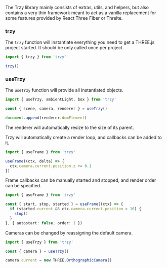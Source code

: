 

<Meta title='Core' />

The Trzy library mainly consists of extras, utils, and helpers, but also contains 
a very thin framework meant to act as a vanilla replacement for some features provided
by React Three Fiber or Threlte.

### trzy

The `trzy` function will instantiate everything you need to get a THREE.js project started.
It should be only called once per project.

```ts
import { trzy } from 'trzy'

trzy()
```

### useTrzy

The `useTrzy` function will provide all instantiated objects.

```ts
import { useTrzy, ambientLight, box } from 'trzy'

const { scene, camera, renderer } = useTrzy()

document.append(renderer.domElement)
```

The renderer will automatically resize to the size of its parent.

Trzy will automatically create a render loop, and callbacks can be added to it.

```ts
import { useFrame } from 'trzy'

useFrame((ctx, delta) => {
  ctx.camera.current.position.z += 0.1
})
```

Frame callbacks can be manually started and stopped, and render order can be specified.

```ts
import { useFrame } from 'trzy'

const { start, stop, started } = useFrame((ctx) => {
  if (started.current && ctx.camera.current.position > 10) {
    stop()
  }
}, { autostart: false, order: 1 })

```

Cameras can be changed by reassigning the default camera.

```ts
import { useTrzy } from 'trzy'

const { camera } = useTrzy()

camera.current = new THREE.OrthographicCamera()
```